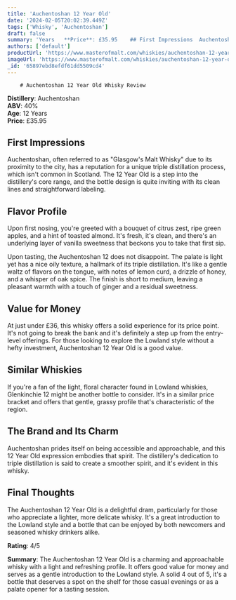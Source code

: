 ```yaml
---
title: 'Auchentoshan 12 Year Old'
date: '2024-02-05T20:02:39.449Z'
tags: ['Whisky', 'Auchentoshan']
draft: false
summary: 'Years   **Price**: £35.95    ## First Impressions  Auchentoshan, often referred to as "Glasgows Malt Whisky" due to its proximity...'
authors: ['default']
productUrl: 'https://www.masterofmalt.com/whiskies/auchentoshan-12-year-old-whisky/'
imageUrl: 'https://www.masterofmalt.com/whiskies/auchentoshan-12-year-old-whisky.jpg'
_id: '65897ebd8efdf61dd5509cd4'
---
```


        # Auchentoshan 12 Year Old Whisky Review

**Distillery**: Auchentoshan  
**ABV**: 40%  
**Age**: 12 Years  
**Price**: £35.95

## First Impressions

Auchentoshan, often referred to as "Glasgow's Malt Whisky" due to its proximity to the city, has a reputation for a unique triple distillation process, which isn't common in Scotland. The 12 Year Old is a step into the distillery's core range, and the bottle design is quite inviting with its clean lines and straightforward labeling.

## Flavor Profile

Upon first nosing, you're greeted with a bouquet of citrus zest, ripe green apples, and a hint of toasted almond. It's fresh, it's clean, and there's an underlying layer of vanilla sweetness that beckons you to take that first sip.

Upon tasting, the Auchentoshan 12 does not disappoint. The palate is light yet has a nice oily texture, a hallmark of its triple distillation. It's like a gentle waltz of flavors on the tongue, with notes of lemon curd, a drizzle of honey, and a whisper of oak spice. The finish is short to medium, leaving a pleasant warmth with a touch of ginger and a residual sweetness.

## Value for Money

At just under £36, this whisky offers a solid experience for its price point. It's not going to break the bank and it's definitely a step up from the entry-level offerings. For those looking to explore the Lowland style without a hefty investment, Auchentoshan 12 Year Old is a good value.

## Similar Whiskies

If you're a fan of the light, floral character found in Lowland whiskies, Glenkinchie 12 might be another bottle to consider. It's in a similar price bracket and offers that gentle, grassy profile that's characteristic of the region.

## The Brand and Its Charm

Auchentoshan prides itself on being accessible and approachable, and this 12 Year Old expression embodies that spirit. The distillery's dedication to triple distillation is said to create a smoother spirit, and it's evident in this whisky.

## Final Thoughts

The Auchentoshan 12 Year Old is a delightful dram, particularly for those who appreciate a lighter, more delicate whisky. It's a great introduction to the Lowland style and a bottle that can be enjoyed by both newcomers and seasoned whisky drinkers alike.

**Rating**: 4/5

**Summary**: The Auchentoshan 12 Year Old is a charming and approachable whisky with a light and refreshing profile. It offers good value for money and serves as a gentle introduction to the Lowland style. A solid 4 out of 5, it's a bottle that deserves a spot on the shelf for those casual evenings or as a palate opener for a tasting session.
